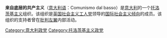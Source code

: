 {{Unreferenced|time=2020-03-08T03:40:31+00:00}}
'''来自底层的共产主义'''（[[意大利语|意大利语]]：Comunismo dal basso）是[[意大利|意大利]]的一个[[托洛茨基主义|托洛茨基主义]]组织。该组织是[[社会主义工人党_(英国)|英国社会主义工人党]]领导的[[国际社会主义倾向|国际社会主义倾向]]的成员。该组织的支持者曾在[[批判左翼|批判左翼]]内部活动。

[[Category:意大利政党|Category:意大利政党]]
[[Category:托洛茨基主义政党|Category:托洛茨基主义政党]]